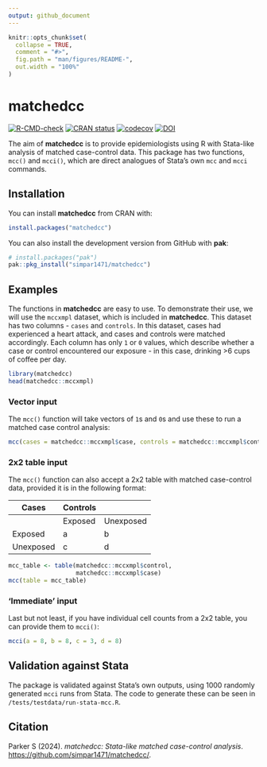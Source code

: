 ```yaml
---
output: github_document
---
```


<!-- README.md is generated from README.Rmd. Please edit that file -->

```r
knitr::opts_chunk$set(
  collapse = TRUE,
  comment = "#>",
  fig.path = "man/figures/README-",
  out.width = "100%"
)
```

# matchedcc

<!-- badges: start -->
[![R-CMD-check](https://github.com/simpar1471/matchedcc/actions/workflows/R-CMD-check.yaml/badge.svg)](https://github.com/simpar1471/matchedcc/actions/workflows/R-CMD-check.yaml)
[![CRAN status](https://www.r-pkg.org/badges/version/matchedcc)](https://CRAN.R-project.org/package=matchedcc)
[![codecov](https://codecov.io/gh/simpar1471/matchedcc/graph/badge.svg?token=OJSHMFFGXN)](https://app.codecov.io/gh/simpar1471/matchedcc)
[![DOI](https://zenodo.org/badge/829472734.svg)](https://doi.org/10.5281/zenodo.14199808)
<!-- badges: end -->

The aim of **matchedcc** is to provide epidemiologists using R with Stata-like
analysis of matched case-control data. This package has two functions, `mcc()`
and `mcci()`, which are direct analogues of Stata's own `mcc` and `mcci`
commands.

## Installation

You can install **matchedcc** from CRAN with:

``` r
install.packages("matchedcc")
```

You can also install the development version from GitHub with **pak**:

``` r
# install.packages("pak")
pak::pkg_install("simpar1471/matchedcc")
```


## Examples

The functions in **matchedcc** are easy to use. To demonstrate their use, we
will use the `mccxmpl` dataset, which is included in **matchedcc**. This dataset
has two columns - `cases` and `controls`. In this dataset, cases had experienced
a heart attack, and cases and controls were matched accordingly. Each column has
only `1` or `0` values, which describe whether a case or control encountered our
exposure - in this case, drinking >6 cups of coffee per day.

```r
library(matchedcc)
head(matchedcc::mccxmpl)
```

### Vector input

The `mcc()` function will take vectors of `1`s and `0`s and use these to run a
matched case control analysis:

```r
mcc(cases = matchedcc::mccxmpl$case, controls = matchedcc::mccxmpl$control)
```

### 2x2 table input

The `mcc()` function can also accept a 2x2 table with matched case-control data,
provided it is in the following format:

| Cases     | Controls |           |
|-----------|----------|-----------|
|           | Exposed  | Unexposed |
| Exposed   | a        | b         |
| Unexposed | c        | d         |

```r
mcc_table <- table(matchedcc::mccxmpl$control,
                   matchedcc::mccxmpl$case)
mcc(table = mcc_table)
```

### 'Immediate' input

Last but not least, if you have individual cell counts from a 2x2 table, you can
provide them to `mcci()`:

```r
mcci(a = 8, b = 8, c = 3, d = 8)
```

## Validation against Stata

The package is validated against Stata's own outputs, using 1000 randomly
generated `mcci` runs from Stata. The code to generate these can be seen in
`/tests/testdata/run-stata-mcc.R`.

## Citation

Parker S (2024). _matchedcc: Stata-like matched case-control analysis_.
<https://github.com/simpar1471/matchedcc/>.
